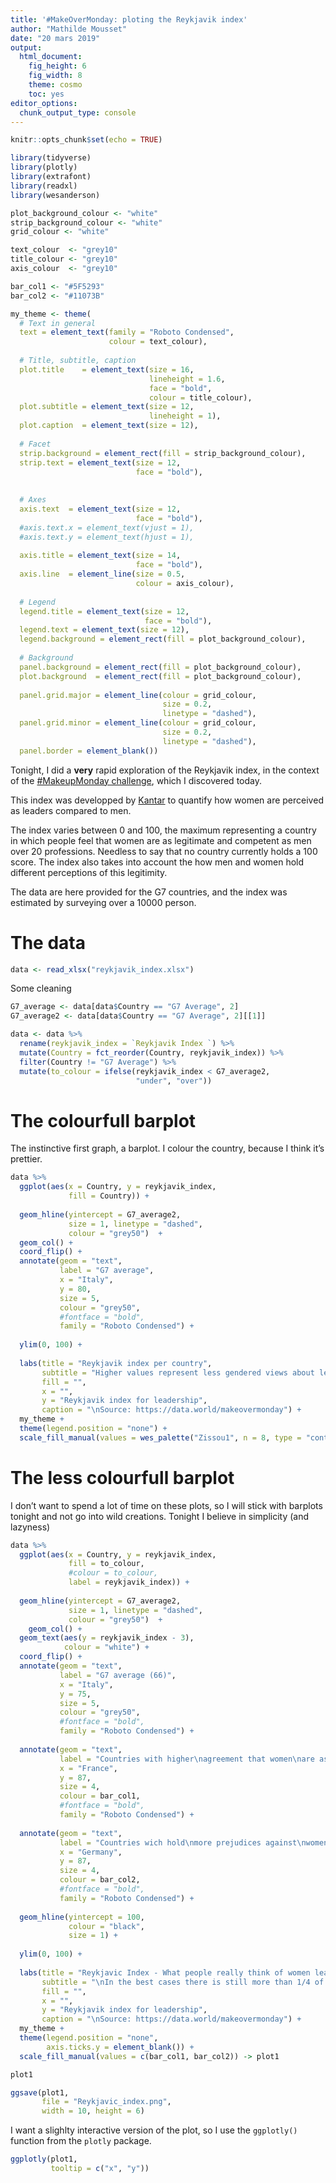 ```yaml
---
title: '#MakeOverMonday: ploting the Reykjavik index'
author: "Mathilde Mousset"
date: "20 mars 2019"
output: 
  html_document: 
    fig_height: 6
    fig_width: 8
    theme: cosmo
    toc: yes
editor_options: 
  chunk_output_type: console
---
```


```r
knitr::opts_chunk$set(echo = TRUE)

library(tidyverse)
library(plotly)
library(extrafont)
library(readxl)
library(wesanderson)
```

```r

plot_background_colour <- "white"
strip_background_colour <- "white"
grid_colour <- "white"

text_colour  <- "grey10"
title_colour <- "grey10"
axis_colour  <- "grey10"

bar_col1 <- "#5F5293"
bar_col2 <- "#11073B"

my_theme <- theme(
  # Text in general
  text = element_text(family = "Roboto Condensed",
                      colour = text_colour),
  
  # Title, subtitle, caption
  plot.title    = element_text(size = 16,
                               lineheight = 1.6,
                               face = "bold",
                               colour = title_colour),
  plot.subtitle = element_text(size = 12,
                               lineheight = 1),
  plot.caption  = element_text(size = 12),
  
  # Facet
  strip.background = element_rect(fill = strip_background_colour),
  strip.text = element_text(size = 12,
                            face = "bold"),
  
  
  # Axes
  axis.text  = element_text(size = 12,
                            face = "bold"),
  #axis.text.x = element_text(vjust = 1),
  #axis.text.y = element_text(hjust = 1),
  
  axis.title = element_text(size = 14,
                            face = "bold"),
  axis.line  = element_line(size = 0.5,
                            colour = axis_colour),
  
  # Legend
  legend.title = element_text(size = 12, 
                              face = "bold"), 
  legend.text = element_text(size = 12),
  legend.background = element_rect(fill = plot_background_colour),
  
  # Background
  panel.background = element_rect(fill = plot_background_colour),
  plot.background  = element_rect(fill = plot_background_colour),
  
  panel.grid.major = element_line(colour = grid_colour,
                                  size = 0.2,
                                  linetype = "dashed"),
  panel.grid.minor = element_line(colour = grid_colour, 
                                  size = 0.2, 
                                  linetype = "dashed"),
  panel.border = element_blank())

```

Tonight, I did a **very** rapid exploration of the Reykjavik index, in the context of the [#MakeupMonday challenge]("http://www.makeovermonday.co.uk/"), which I discovered today. 

This index was developped by [Kantar]("http://www.kantar.com/public/news-events/news/kantar-wpl-reykjavik-index-for-leadership") to quantify how women are perceived as leaders compared to men. 

The index varies between 0 and 100, the maximum representing a country in which people feel that women are as legitimate and competent as men over 20 professions. Needless to say that no country currently holds a 100 score. The index also takes into account the how men and women hold different perceptions of this legitimity.

The data are here provided for the G7 countries, and the index was estimated by surveying over a 10000 person.


# The data

```r
data <- read_xlsx("reykjavik_index.xlsx")
```

Some cleaning

```r

G7_average <- data[data$Country == "G7 Average", 2]
G7_average2 <- data[data$Country == "G7 Average", 2][[1]]

data <- data %>% 
  rename(reykjavik_index = `Reykjavik Index `) %>% 
  mutate(Country = fct_reorder(Country, reykjavik_index)) %>% 
  filter(Country != "G7 Average") %>% 
  mutate(to_colour = ifelse(reykjavik_index < G7_average2,
                            "under", "over"))

```


# The colourfull barplot

The instinctive first graph, a barplot. I colour the country, because I think it's prettier.

```r
data %>% 
  ggplot(aes(x = Country, y = reykjavik_index,
             fill = Country)) +
  
  geom_hline(yintercept = G7_average2,
             size = 1, linetype = "dashed", 
             colour = "grey50")  +
  geom_col() +
  coord_flip() +
  annotate(geom = "text",
           label = "G7 average",
           x = "Italy",
           y = 80,
           size = 5,
           colour = "grey50",
           #fontface = "bold",
           family = "Roboto Condensed") +
  
  ylim(0, 100) +
  
  labs(title = "Reykjavik index per country",
       subtitle = "Higher values represent less gendered views about leadership",
       fill = "",
       x = "",
       y = "Reykjavik index for leadership",
       caption = "\nSource: https://data.world/makeovermonday") +
  my_theme +
  theme(legend.position = "none") +
  scale_fill_manual(values = wes_palette("Zissou1", n = 8, type = "continuous"))
```

# The less colourfull barplot

I don't want to spend a lot of time on these plots, so I will stick with barplots tonight and not go into wild creations. Tonight I believe in simplicity (and lazyness)

```r
data %>% 
  ggplot(aes(x = Country, y = reykjavik_index,
             fill = to_colour,
             #colour = to_colour,
             label = reykjavik_index)) +
  
  geom_hline(yintercept = G7_average2,
             size = 1, linetype = "dashed", 
             colour = "grey50")  +
    geom_col() +
  geom_text(aes(y = reykjavik_index - 3),
            colour = "white") +
  coord_flip() +
  annotate(geom = "text",
           label = "G7 average (66)",
           x = "Italy",
           y = 75,
           size = 5,
           colour = "grey50",
           #fontface = "bold",
           family = "Roboto Condensed") +
  
  annotate(geom = "text",
           label = "Countries with higher\nagreement that women\nare as suitable as men\nat leadership positions",
           x = "France",
           y = 87,
           size = 4,
           colour = bar_col1,
           #fontface = "bold",
           family = "Roboto Condensed") +
  
  annotate(geom = "text",
           label = "Countries wich hold\nmore prejudices against\nwomen leaders",
           x = "Germany",
           y = 87,
           size = 4,
           colour = bar_col2,
           #fontface = "bold",
           family = "Roboto Condensed") +
  
  geom_hline(yintercept = 100,
             colour = "black",
             size = 1) +
  
  ylim(0, 100) +
  
  labs(title = "Reykjavic Index - What people really think of women leaders",
       subtitle = "\nIn the best cases there is still more than 1/4 of the road to travel to reach equal confidence in men and women abilities to lead\n",
       fill = "",
       x = "",
       y = "Reykjavik index for leadership",
       caption = "\nSource: https://data.world/makeovermonday") +
  my_theme +
  theme(legend.position = "none",
        axis.ticks.y = element_blank()) +
  scale_fill_manual(values = c(bar_col1, bar_col2)) -> plot1

plot1
```

```r
ggsave(plot1,
       file = "Reykjavic_index.png",
       width = 10, height = 6)
```


I want a slighlty interactive version of the plot, so I use the `ggplotly()` function from the `plotly` package.  


```r
ggplotly(plot1,
         tooltip = c("x", "y"))
```

